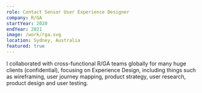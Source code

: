 ```yaml
---
role: Contact Senior User Experience Designer
company: R/GA
startYear: 2020
endYear: 2021
image: /work/rga.svg
location: Sydney, Australia
featured: true
---
```


I collaborated with cross-functional R/GA teams globally for many huge clients (confidential), focusing on Experience Design, including things such as wireframing, user journey mapping, product strategy, user research, product design and user testing.
